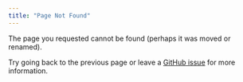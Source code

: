 ```yaml
---
title: "Page Not Found"
---
```


The page you requested cannot be found (perhaps it was moved or renamed).

Try going back to the previous page or leave a [GitHub issue](https://github.com/ottrproject/OTTR_Quarto/issues/new) for more information.
